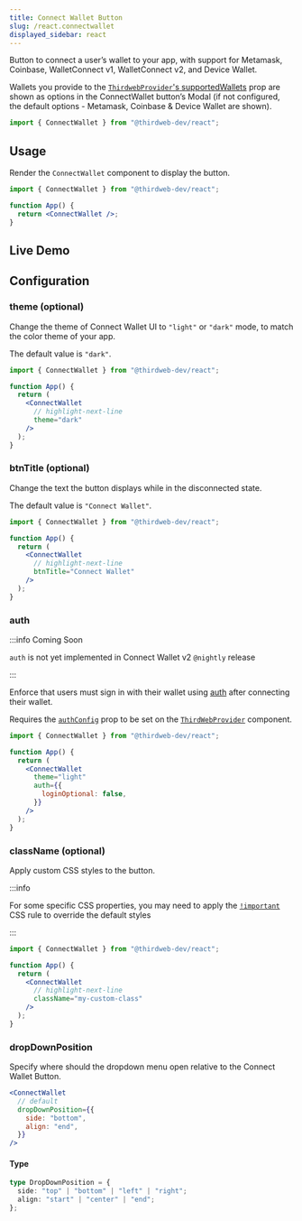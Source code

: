 ```yaml
---
title: Connect Wallet Button
slug: /react.connectwallet
displayed_sidebar: react
---
```



Button to connect a user&rsquo;s wallet to your app, with support for Metamask, Coinbase, WalletConnect v1, WalletConnect v2, and Device Wallet.

Wallets you provide to the [`ThirdwebProvider`'s supportedWallets](/react/react.thirdwebprovider#supportedWallets)
prop are shown as options in the ConnectWallet button&rsquo;s Modal (if not configured, the default options - Metamask, Coinbase & Device Wallet are shown).

```jsx
import { ConnectWallet } from "@thirdweb-dev/react";
```

## Usage

Render the `ConnectWallet` component to display the button.

```jsx
import { ConnectWallet } from "@thirdweb-dev/react";

function App() {
  return <ConnectWallet />;
}
```

## Live Demo

<ConnectWalletEditor />

## Configuration

<!--
### accentColor (optional)

The background color of the button.

Can be a color in the form of a hex code, a CSS color name, `transparent`, or `initial`.

The default value is `#000000`.

```jsx
import { ConnectWallet } from "@thirdweb-dev/react";

function App() {
  return (
    <ConnectWallet
      // highlight-next-line
      accentColor="pink"
    />
  );
}
```
-->

### theme (optional)

Change the theme of Connect Wallet UI to `"light"` or `"dark"` mode, to match the color theme of your app.

The default value is `"dark"`.

```jsx
import { ConnectWallet } from "@thirdweb-dev/react";

function App() {
  return (
    <ConnectWallet
      // highlight-next-line
      theme="dark"
    />
  );
}
```

### btnTitle (optional)

Change the text the button displays while in the disconnected state.

The default value is `"Connect Wallet"`.

```jsx
import { ConnectWallet } from "@thirdweb-dev/react";

function App() {
  return (
    <ConnectWallet
      // highlight-next-line
      btnTitle="Connect Wallet"
    />
  );
}
```

### auth

:::info Coming Soon

`auth` is not yet implemented in Connect Wallet v2 `@nightly` release

:::

Enforce that users must sign in with their wallet using [auth](/auth) after connecting their wallet.

Requires the [`authConfig`](/react/react.thirdwebprovider#authconfig) prop to be set on the [`ThirdWebProvider`](/react/react.thirdwebprovider) component.

```jsx
import { ConnectWallet } from "@thirdweb-dev/react";

function App() {
  return (
    <ConnectWallet
      theme="light"
      auth={{
        loginOptional: false,
      }}
    />
  );
}
```

### className (optional)

Apply custom CSS styles to the button.

:::info

For some specific CSS properties, you may need to apply the
[`!important`](https://developer.mozilla.org/en-US/docs/Web/CSS/Specificity#the_!important_exception)
CSS rule to override the default styles

:::

```jsx
import { ConnectWallet } from "@thirdweb-dev/react";

function App() {
  return (
    <ConnectWallet
      // highlight-next-line
      className="my-custom-class"
    />
  );
}
```

### dropDownPosition

Specify where should the dropdown menu open relative to the Connect Wallet Button.

```jsx
<ConnectWallet
  // default
  dropDownPosition={{
    side: "bottom",
    align: "end",
  }}
/>
```

#### Type

```ts
type DropDownPosition = {
  side: "top" | "bottom" | "left" | "right";
  align: "start" | "center" | "end";
};
```
